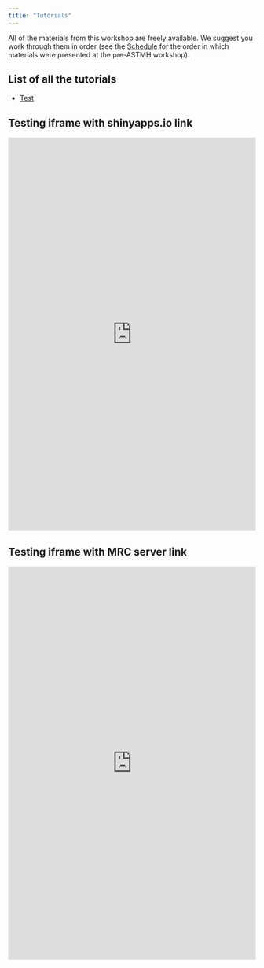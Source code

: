 ```yaml
---
title: "Tutorials"
---
```


All of the materials from this workshop are freely available. We suggest you work through them in order (see the [Schedule](schedule.qmd) for the order in which materials were presented at the pre-ASTMH workshop).

## List of all the tutorials 

- [Test](tutorials/test.Rmd)

## Testing iframe with shinyapps.io link
<iframe src="https://shaziaruybal.shinyapps.io/covidClassifyR/"
        width="100%"
        height="800px"
        frameborder="0"
        allowfullscreen>
</iframe>

## Testing iframe with MRC server link

<iframe src="https://shiny.dide.ic.ac.uk/DRpower-app/"
        width="100%"
        height="800px"
        frameborder="0"
        allowfullscreen>
</iframe>
